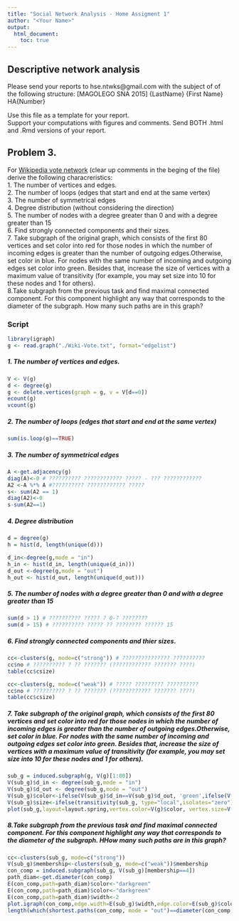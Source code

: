 ```yaml
---
title: "Social Network Analysis - Home Assigment 1"
author: "<Your Name>"
output:
  html_document:
    toc: true 
---
```

## Descriptive network analysis
Please send your reports to hse.ntwks@gmail.com with the subject of of the following structure: [MAGOLEGO SNA 2015] {LastName} {First Name} HA{Number}

Use this file as a template for your report.\
Support your computations with figures and comments. Send BOTH .html and .Rmd versions of your report.

## Problem 3.
For [Wikipedia vote network](http://snap.stanford.edu/data/wiki-Vote.html) (clear up comments in the beging of the file) derive the following characreristics:\
1. The number of vertices and edges.\
2. The number of loops (edges that start and end at the same vertex)\
3. The number of symmetrical edges\
4. Degree distribution (without considering the direction)\
5. The number of nodes with a degree greater than 0 and with a degree greater than 15\
6. Find strongly connected components and their sizes.\
7. Take subgraph of the original graph, which consists of the first 80 vertices and set color into red for those nodes in which the number of incoming edges is greater than the number of outgoing edges.Otherwise, set color in blue. For nodes with the same number of incoming and outgoing edges set color into green. Besides that, increase the size of vertices with a maximum value of transitivity (for example, you may set size into 10 for these nodes and 1 for others). \
8.Take subgraph from the previous task and find maximal connected component. For this component highlight any way that corresponds to the diameter of the subgraph. How many such paths are in this graph?

### Script

```r
library(igraph)
g <- read.graph("./Wiki-Vote.txt", format="edgelist")
```
##### 1. The number of vertices and edges.
```r
V <- V(g)
d <- degree(g)
g <- delete.vertices(graph = g, v = V[d==0])
ecount(g)
vcount(g)
```

##### 2. The number of loops (edges that start and end at the same vertex)
```r
sum(is.loop(g)==TRUE) 
```
##### 3. The number of symmetrical edges
```r
A <-get.adjacency(g)
diag(A)<-0 # ?????????? ???????????? ????? - ??? ????????????
A2 <-A %*% A #?????????? ???????????? ?????
s<- sum(A2 == 1)
diag(A2)<-0
s-sum(A2==1)
```
##### 4. Degree distribution
```r
d = degree(g)
h = hist(d, length(unique(d)))
```

```r
d_in<-degree(g,mode = "in") 
h_in <- hist(d_in, length(unique(d_in)))
d_out <-degree(g,mode = "out") 
h_out <- hist(d_out, length(unique(d_out)))
```
##### 5. The number of nodes with a degree greater than 0 and with a degree greater than 15
```r
sum(d > 1) # ?????????? ????? ? 0-? ????????
sum(d > 15) # ?????????? ????? ?? ???????? ?????? 15
```
##### 6. Find strongly connected components and thier sizes.
```r
cc<-clusters(g, mode=c("strong")) # ??????????????? ?????????? 
cc$no # ?????????? ? ?? ??????? (???????????? ??????? ????)
table(cc$csize)
```

```r
cc<-clusters(g, mode=c("weak")) # ????? ????????? ?????????? 
cc$no # ?????????? ? ?? ??????? (???????????? ??????? ????)
table(cc$csize)
```
##### 7. Take subgraph of the original graph, which consists of the first 80 vertices and set color into red for those nodes in which the number of incoming edges is greater than the number of outgoing edges.Otherwise, set color in blue. For nodes with the same number of incoming and outgoing edges set color into green. Besides that, increase the size of vertices with a maximum value of transitivity (for example, you may set size into 10 for these nodes and 1 for others). \
```r
sub_g = induced.subgraph(g, V(g)[1:80])
V(sub_g)$d_in <- degree(sub_g,mode = "in") 
V(sub_g)$d_out <- degree(sub_g,mode = "out") 
V(sub_g)$color<-ifelse(V(sub_g)$d_in==V(sub_g)$d_out, 'green',ifelse(V(sub_g)$d_in>V(sub_g)$d_out, 'blue', 'red'))
V(sub_g)$size<-ifelse(transitivity(sub_g, type="local",isolates="zero")==1, 10,5)
plot(sub_g,layout=layout.spring,vertex.color=V(g)$color, vertex.size=V(g)$size,vertex.label=NA)
```

##### 8.Take subgraph from the previous task and find maximal connected component. For this component highlight any way that corresponds to the diameter of the subgraph. HHow many such paths are in this graph?\

```r
cc<-clusters(sub_g, mode=c("strong"))
V(sub_g)$membership<-clusters(sub_g, mode=c("weak"))$membership
con_comp = induced.subgraph(sub_g, V(sub_g)[membership==4])
path_diam<-get.diameter(con_comp)
E(con_comp,path=path_diam)$color<-"darkgreen"
E(con_comp,path=path_diam)$color<-"darkgreen"
E(con_comp,path=path_diam)$width<-2
plot.igraph(con_comp,edge.width=E(sub_g)$width,edge.color=E(sub_g)$color, vertex.size = 1,layout=layout.fruchterman.reingold,vertex.label=NA) 
length(which(shortest.paths(con_comp, mode = "out")==diameter(con_comp,directed = TRUE)-1, arr.ind = TRUE, useNames = FALSE))/2
```

